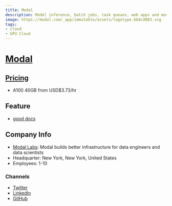 ```yaml
---
title: Modal
description: Model inference, batch jobs, task queues, web apps and more.
image: https://modal.com/_app/immutable/assets/logotype.bb8cd083.svg
tags:
- cloud
- GPU Cloud
---
```



# [Modal](https://modal.com/)

## [Pricing](https://modal.com/pricing/)

- A100 40GB from USD$3.73/hr

## Feature

- [good docs](https://modal.com/examples/)

## Company Info

- [Modal Labs](https://www.crunchbase.com/organization/modal-labs): Modal builds better infrastructure for data engineers and data scientists
- Headquarter: New York, New York, United States
- Employees: 1-10

### Channels

- [Twitter](https://twitter.com/modal_labs) <TwitterFollowButton username="modal_labs" size="large" />
- [LinkedIn](https://www.linkedin.com/company/modal-labs/)
- [GitHub](https://github.com/modal-labs)